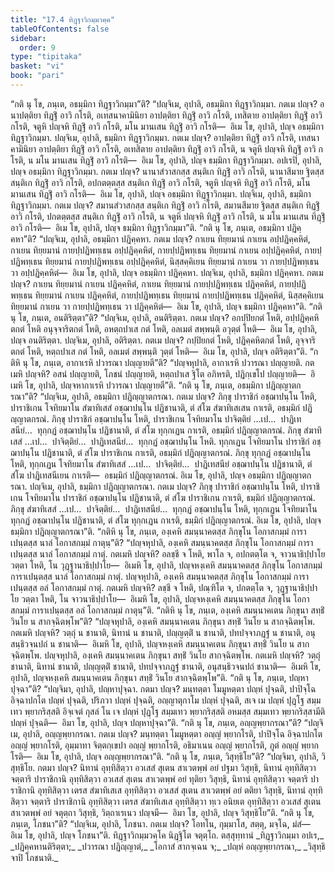 ```yaml
---
title: "17.4 ทิฏฺฐาวิกมฺมวคฺค"
tableOfContents: false
sidebar:
  order: 9
type: "tipitaka"
basket: "vi"
book: "pari"
---
```



<DynamicBreadcrumb />

<Division number="425" book="pari">

<Paragraph number="1992" book="pari">
“กติ นุ โข, ภนฺเต, อธมฺมิกา ทิฏฺฐาวิกมฺมา”ติ?
</Paragraph>

<Paragraph number="1993" book="pari">
“ปญฺจิเม, อุปาลิ, อธมฺมิกา ทิฏฺฐาวิกมฺมา. กตเม ปญฺจ? อนาปตฺติยา ทิฏฺฐิํ อาวิ กโรติ, อเทสนาคามินิยา อาปตฺติยา ทิฏฺฐิํ อาวิ กโรติ, เทสิตาย อาปตฺติยา ทิฏฺฐิํ อาวิ กโรติ, จตูหิ ปญฺจหิ ทิฏฺฐิํ อาวิ กโรติ, มโน มานเสน ทิฏฺฐิํ อาวิ กโรติ—  อิเม โข, อุปาลิ, ปญฺจ อธมฺมิกา ทิฏฺฐาวิกมฺมา.
</Paragraph>

<Paragraph number="1994" book="pari">
ปญฺจิเม, อุปาลิ, ธมฺมิกา ทิฏฺฐาวิกมฺมา. กตเม ปญฺจ? อาปตฺติยา ทิฏฺฐิํ อาวิ กโรติ, เทสนาคามินิยา อาปตฺติยา ทิฏฺฐิํ อาวิ กโรติ, อเทสิตาย อาปตฺติยา ทิฏฺฐิํ อาวิ กโรติ, น จตูหิ ปญฺจหิ ทิฏฺฐิํ อาวิ กโรติ, น มโน มานเสน ทิฏฺฐิํ อาวิ กโรติ—  อิเม โข, อุปาลิ, ปญฺจ ธมฺมิกา ทิฏฺฐาวิกมฺมา.
</Paragraph>

<Paragraph number="1995" book="pari">
อปเรปิ, อุปาลิ, ปญฺจ อธมฺมิกา ทิฏฺฐาวิกมฺมา. กตเม ปญฺจ? นานาสํวาสกสฺส สนฺติเก ทิฏฺฐิํ อาวิ กโรติ, นานาสีมาย ฐิตสฺส สนฺติเก ทิฏฺฐิํ อาวิ กโรติ, อปกตตฺตสฺส สนฺติเก ทิฏฺฐิํ อาวิ กโรติ, จตูหิ ปญฺจหิ ทิฏฺฐิํ อาวิ กโรติ, มโน มานเสน ทิฏฺฐิํ อาวิ กโรติ—  อิเม โข, อุปาลิ, ปญฺจ อธมฺมิกา ทิฏฺฐาวิกมฺมา.
</Paragraph>

<Paragraph number="1996" book="pari">
ปญฺจิเม, อุปาลิ, ธมฺมิกา ทิฏฺฐาวิกมฺมา. กตเม ปญฺจ? สมานสํวาสกสฺส สนฺติเก ทิฏฺฐิํ อาวิ กโรติ, สมานสีมาย ฐิตสฺส สนฺติเก ทิฏฺฐิํ อาวิ กโรติ, ปกตตฺตสฺส สนฺติเก ทิฏฺฐิํ อาวิ กโรติ, น จตูหิ ปญฺจหิ ทิฏฺฐิํ อาวิ กโรติ, น มโน มานเสน ทิฏฺฐิํ อาวิ กโรติ—  อิเม โข, อุปาลิ, ปญฺจ ธมฺมิกา ทิฏฺฐาวิกมฺมา”ติ.
</Paragraph>

</Division>
<Division number="426" book="pari">

<Paragraph number="1997" book="pari">
“กติ นุ โข, ภนฺเต, อธมฺมิกา ปฏิคฺคหา”ติ?
</Paragraph>

<Paragraph number="1998" book="pari">
“ปญฺจิเม, อุปาลิ, อธมฺมิกา ปฏิคฺคหา. กตเม ปญฺจ? กาเยน ทิยฺยมานํ กาเยน อปฺปฏิคฺคหิตํ, กาเยน ทิยฺยมานํ กายปฺปฏิพทฺเธน อปฺปฏิคฺคหิตํ, กายปฺปฏิพทฺเธน ทิยฺยมานํ กาเยน อปฺปฏิคฺคหิตํ, กายปฺปฏิพทฺเธน ทิยฺยมานํ กายปฺปฏิพทฺเธน อปฺปฏิคฺคหิตํ, นิสฺสคฺคิเยน ทิยฺยมานํ กาเยน วา กายปฺปฏิพทฺเธน วา อปฺปฏิคฺคหิตํ—  อิเม โข, อุปาลิ, ปญฺจ อธมฺมิกา ปฏิคฺคหา.
</Paragraph>

<Paragraph number="1999" book="pari">
ปญฺจิเม, อุปาลิ, ธมฺมิกา ปฏิคฺคหา. กตเม ปญฺจ? กาเยน ทิยฺยมานํ กาเยน ปฏิคฺคหิตํ, กาเยน ทิยฺยมานํ กายปฺปฏิพทฺเธน ปฏิคฺคหิตํ, กายปฺปฏิพทฺเธน ทิยฺยมานํ กาเยน ปฏิคฺคหิตํ, กายปฺปฏิพทฺเธน ทิยฺยมานํ กายปฺปฏิพทฺเธน ปฏิคฺคหิตํ, นิสฺสคฺคิเยน ทิยฺยมานํ กาเยน วา กายปฺปฏิพทฺเธน วา ปฏิคฺคหิตํ—  อิเม โข, อุปาลิ, ปญฺจ ธมฺมิกา ปฏิคฺคหา”ติ.
</Paragraph>

</Division>
<Division number="427" book="pari">

<Paragraph number="2000" book="pari">
“กติ นุ โข, ภนฺเต, อนติริตฺตา”ติ?
</Paragraph>

<Paragraph number="2001" book="pari">
“ปญฺจิเม, อุปาลิ, อนติริตฺตา. กตเม ปญฺจ? อกปฺปิยกตํ โหติ, อปฺปฏิคฺคหิตกตํ โหติ อนุจฺจาริตกตํ โหติ, อหตฺถปาเส กตํ โหติ, อลเมตํ สพฺพนฺติ อวุตฺตํ โหติ—  อิเม โข, อุปาลิ, ปญฺจ อนติริตฺตา.
</Paragraph>

<Paragraph number="2002" book="pari">
ปญฺจิเม, อุปาลิ, อติริตฺตา. กตเม ปญฺจ? กปฺปิยกตํ โหติ, ปฏิคฺคหิตกตํ โหติ, อุจฺจาริตกตํ โหติ, หตฺถปาเส กตํ โหติ, อลเมตํ สพฺพนฺติ วุตฺตํ โหติ—  อิเม โข, อุปาลิ, ปญฺจ อติริตฺตา”ติ.
</Paragraph>

</Division>
<Division number="428" book="pari">

<Paragraph number="2003" book="pari">
“กติหิ นุ โข, ภนฺเต, อากาเรหิ ปวารณา ปญฺญายตี”ติ?
</Paragraph>

<Paragraph number="2004" book="pari">
“ปญฺจหุปาลิ, อากาเรหิ ปวารณา ปญฺญายติ. กตเมหิ ปญฺจหิ? อสนํ ปญฺญายติ, โภชนํ ปญฺญายติ, หตฺถปาเส ฐิโต อภิหรติ, ปฏิกฺเขโป ปญฺญายติ—  อิเมหิ โข, อุปาลิ, ปญฺจหากาเรหิ ปวารณา ปญฺญายตี”ติ.
</Paragraph>

</Division>
<Division number="429" book="pari">

<Paragraph number="2005" book="pari">
“กติ นุ โข, ภนฺเต, อธมฺมิกา ปฏิญฺญาตกรณา”ติ?
</Paragraph>

<Paragraph number="2006" book="pari">
“ปญฺจิเม, อุปาลิ, อธมฺมิกา ปฏิญฺญาตกรณา. กตเม ปญฺจ? ภิกฺขุ ปาราชิกํ อชฺฌาปนฺโน โหติ, ปาราชิเกน โจทิยมาโน สํฆาทิเสสํ อชฺฌาปนฺโน ปฏิชานาติ, ตํ สํโฆ สํฆาทิเสเสน กาเรติ, อธมฺมิกํ ปฏิญฺญาตกรณํ. ภิกฺขุ ปาราชิกํ อชฺฌาปนฺโน โหติ, ปาราชิเกน โจทิยมาโน ปาจิตฺติยํ …เป…  ปาฏิเทสนียํ…  ทุกฺกฏํ อชฺฌาปนฺโน ปฏิชานาติ, ตํ สํโฆ ทุกฺกเฏน กาเรติ, อธมฺมิกํ ปฏิญฺญาตกรณํ. ภิกฺขุ สํฆาทิเสสํ …เป…  ปาจิตฺติยํ…  ปาฏิเทสนียํ…  ทุกฺกฏํ อชฺฌาปนฺโน โหติ. ทุกฺกเฏน โจทิยมาโน ปาราชิกํ อชฺฌาปนฺโน ปฏิชานาติ, ตํ สํโฆ ปาราชิเกน กาเรติ, อธมฺมิกํ ปฏิญฺญาตกรณํ. ภิกฺขุ ทุกฺกฏํ อชฺฌาปนฺโน โหติ, ทุกฺกเฏน โจทิยมาโน สํฆาทิเสสํ …เป…  ปาจิตฺติยํ…  ปาฏิเทสนียํ อชฺฌาปนฺโน ปฏิชานาติ, ตํ สํโฆ ปาฏิเทสนีเยน กาเรติ—  อธมฺมิกํ ปฏิญฺญาตกรณํ. อิเม โข, อุปาลิ, ปญฺจ อธมฺมิกา ปฏิญฺญาตกรณา.
</Paragraph>

<Paragraph number="2007" book="pari">
ปญฺจิเม, อุปาลิ, ธมฺมิกา ปฏิญฺญาตกรณา. กตเม ปญฺจ? ภิกฺขุ ปาราชิกํ อชฺฌาปนฺโน โหติ, ปาราชิเกน โจทิยมาโน ปาราชิกํ อชฺฌาปนฺโน ปฏิชานาติ, ตํ สํโฆ ปาราชิเกน กาเรติ, ธมฺมิกํ ปฏิญฺญาตกรณํ. ภิกฺขุ สํฆาทิเสสํ …เป…  ปาจิตฺติยํ…  ปาฏิเทสนียํ…  ทุกฺกฏํ อชฺฌาปนฺโน โหติ, ทุกฺกเฏน โจทิยมาโน ทุกฺกฏํ อชฺฌาปนฺโน ปฏิชานาติ, ตํ สํโฆ ทุกฺกเฏน กาเรติ, ธมฺมิกํ ปฏิญฺญาตกรณํ. อิเม โข, อุปาลิ, ปญฺจ ธมฺมิกา ปฏิญฺญาตกรณา”ติ.
</Paragraph>

</Division>
<Division number="430" book="pari">

<Paragraph number="2008" book="pari">
“กติหิ นุ โข, ภนฺเต, องฺเคหิ สมนฺนาคตสฺส ภิกฺขุโน โอกาสกมฺมํ การาเปนฺตสฺส นาลํ โอกาสกมฺมํ กาตุนฺ”ติ?
</Paragraph>

<Paragraph number="2009" book="pari">
“ปญฺจหุปาลิ, องฺเคหิ สมนฺนาคตสฺส ภิกฺขุโน โอกาสกมฺมํ การาเปนฺตสฺส นาลํ โอกาสกมฺมํ กาตุํ. กตเมหิ ปญฺจหิ? อลชฺชี จ โหติ, พาโล จ, อปกตตฺโต จ, จาวนาธิปฺปาโย วตฺตา โหติ, โน วุฏฺฐานาธิปฺปาโย—  อิเมหิ โข, อุปาลิ, ปญฺจหงฺเคหิ สมนฺนาคตสฺส ภิกฺขุโน โอกาสกมฺมํ การาเปนฺตสฺส นาลํ โอกาสกมฺมํ กาตุํ.
</Paragraph>

<Paragraph number="2010" book="pari">
ปญฺจหุปาลิ, องฺเคหิ สมนฺนาคตสฺส ภิกฺขุโน โอกาสกมฺมํ การาเปนฺตสฺส อลํ โอกาสกมฺมํ กาตุํ. กตเมหิ ปญฺจหิ? ลชฺชี จ โหติ, ปณฺฑิโต จ, ปกตตฺโต จ, วุฏฺฐานาธิปฺปาโย วตฺตา โหติ, โน จาวนาธิปฺปาโย—  อิเมหิ โข, อุปาลิ, ปญฺจหงฺเคหิ สมนฺนาคตสฺส ภิกฺขุโน โอกาสกมฺมํ การาเปนฺตสฺส อลํ โอกาสกมฺมํ กาตุนฺ”ติ.
</Paragraph>

</Division>
<Division number="431" book="pari">

<Paragraph number="2011" book="pari">
“กติหิ นุ โข, ภนฺเต, องฺเคหิ สมนฺนาคเตน ภิกฺขุนา สทฺธิํ วินโย น สากจฺฉิตพฺโพ”ติ?
</Paragraph>

<Paragraph number="2012" book="pari">
“ปญฺจหุปาลิ, องฺเคหิ สมนฺนาคเตน ภิกฺขุนา สทฺธิํ วินโย น สากจฺฉิตพฺโพ. กตเมหิ ปญฺจหิ? วตฺถุํ น ชานาติ, นิทานํ น ชานาติ, ปญฺญตฺติํ น ชานาติ, ปทปจฺจาภฏฺฐํ น ชานาติ, อนุสนฺธิวจนปถํ น ชานาติ—  อิเมหิ โข, อุปาลิ, ปญฺจหงฺเคหิ สมนฺนาคเตน ภิกฺขุนา สทฺธิํ วินโย น สากจฺฉิตพฺโพ.
</Paragraph>

<Paragraph number="2013" book="pari">
ปญฺจหุปาลิ, องฺเคหิ สมนฺนาคเตน ภิกฺขุนา สทฺธิํ วินโย สากจฺฉิตพฺโพ. กตเมหิ ปญฺจหิ? วตฺถุํ ชานาติ, นิทานํ ชานาติ, ปญฺญตฺติํ ชานาติ, ปทปจฺจาภฏฺฐํ ชานาติ, อนุสนฺธิวจนปถํ ชานาติ—  อิเมหิ โข, อุปาลิ, ปญฺจหงฺเคหิ สมนฺนาคเตน ภิกฺขุนา สทฺธิํ วินโย สากจฺฉิตพฺโพ”ติ.
</Paragraph>

</Division>
<Division number="432" book="pari">

<Paragraph number="2014" book="pari">
“กติ นุ โข, ภนฺเต, ปญฺหาปุจฺฉา”ติ?
</Paragraph>

<Paragraph number="2015" book="pari">
“ปญฺจิมา, อุปาลิ, ปญฺหาปุจฺฉา. กตมา ปญฺจ? มนฺทตฺตา โมมูหตฺตา ปญฺหํ ปุจฺฉติ, ปาปิจฺโฉ อิจฺฉาปกโต ปญฺหํ ปุจฺฉติ, ปริภวา ปญฺหํ ปุจฺฉติ, อญฺญาตุกาโม ปญฺหํ ปุจฺฉติ, สเจ เม ปญฺหํ ปุฏฺโฐ สมฺมเทว พฺยากริสฺสติ อิจฺเจตํ กุสลํ โน เจ ปญฺหํ ปุฏฺโฐ สมฺมเทว พฺยากริสฺสติ อหมสฺส สมฺมเทว พฺยากริสฺสามีติ ปญฺหํ ปุจฺฉติ—  อิมา โข, อุปาลิ, ปญฺจ ปญฺหาปุจฺฉา”ติ.
</Paragraph>

</Division>
<Division number="433" book="pari">

<Paragraph number="2016" book="pari">
“กติ นุ โข, ภนฺเต, อญฺญพฺยากรณา”ติ?
</Paragraph>

<Paragraph number="2017" book="pari">
“ปญฺจิเม, อุปาลิ, อญฺญพฺยากรณา. กตเม ปญฺจ? มนฺทตฺตา โมมูหตฺตา อญฺญํ พฺยากโรติ, ปาปิจฺโฉ อิจฺฉาปกโต อญฺญํ พฺยากโรติ, อุมฺมาทา จิตฺตกฺเขปา อญฺญํ พฺยากโรติ, อธิมาเนน อญฺญํ พฺยากโรติ, ภูตํ อญฺญํ พฺยากโรติ—  อิเม โข, อุปาลิ, ปญฺจ อญฺญพฺยากรณา”ติ.
</Paragraph>

</Division>
<Division number="434" book="pari">

<Paragraph number="2018" book="pari">
“กติ นุ โข, ภนฺเต, วิสุทฺธิโย”ติ?
</Paragraph>

<Paragraph number="2019" book="pari">
“ปญฺจิมา, อุปาลิ, วิสุทฺธิโย. กตมา ปญฺจ? นิทานํ อุทฺทิสิตฺวา อวเสสํ สุเตน สาเวตพฺพํ อยํ ปฐมา วิสุทฺธิ, นิทานํ อุทฺทิสิตฺวา จตฺตาริ ปาราชิกานิ อุทฺทิสิตฺวา อวเสสํ สุเตน สาเวตพฺพํ อยํ ทุติยา วิสุทฺธิ, นิทานํ อุทฺทิสิตฺวา จตฺตาริ ปาราชิกานิ อุทฺทิสิตฺวา เตรส สํฆาทิเสเส อุทฺทิสิตฺวา อวเสสํ สุเตน สาเวตพฺพํ อยํ ตติยา วิสุทฺธิ, นิทานํ อุทฺทิสิตฺวา จตฺตาริ ปาราชิกานิ อุทฺทิสิตฺวา เตรส สํฆาทิเสเส อุทฺทิสิตฺวา ทฺเว อนิยเต อุทฺทิสิตฺวา อวเสสํ สุเตน สาเวตพฺพํ อยํ จตุตฺถา วิสุทฺธิ, วิตฺถาเรเนว ปญฺจมี—  อิมา โข, อุปาลิ, ปญฺจ วิสุทฺธิโย”ติ.
</Paragraph>

</Division>
<Division number="435" book="pari">

<Paragraph number="2020" book="pari">
“กติ นุ โข, ภนฺเต, โภชนา”ติ?
</Paragraph>

<Paragraph number="2021" book="pari">
“ปญฺจิเม, อุปาลิ, โภชนา. กตเม ปญฺจ? โอทโน, กุมฺมาโส, สตฺตุ, มจฺโฉ, มํสํ—  อิเม โข, อุปาลิ, ปญฺจ โภชนา”ติ.

</Paragraph>
</Division>

<Paragraph number="2022" type="center" book="pari">
ทิฏฺฐาวิกมฺมวคฺโค นิฏฺฐิโต จตุตฺโถ.



</Paragraph>

<Paragraph number="2023" type="center" book="pari">
ตสฺสุทฺทานํ


</Paragraph>

<Paragraph number="2024" type="verses" book="pari">
_ทิฏฺฐาวิกมฺมา อปเร,_  
_ปฏิคฺคหานติริตฺตา;_  
_ปวารณา ปฏิญฺญาตํ,_  
_โอกาสํ สากจฺเฉน จ;_  
_ปญฺหํ อญฺญพฺยากรณา,_  
_วิสุทฺธิ จาปิ โภชนาติ._
</Paragraph>